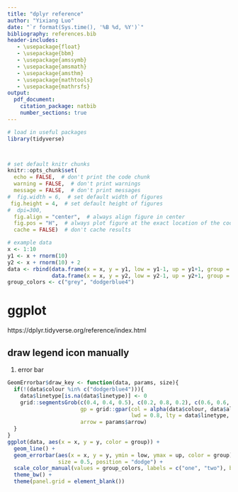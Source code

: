 ```yaml
---
title: "dplyr reference"
author: "Yixiang Luo"
date: "`r format(Sys.time(), '%B %d, %Y')`"
bibliography: references.bib
header-includes:
   - \usepackage{float}
   - \usepackage{bbm}
   - \usepackage{amssymb}
   - \usepackage{amsmath}
   - \usepackage{amsthm}
   - \usepackage{mathtools}
   - \usepackage{mathrsfs}
output: 
  pdf_document:
    citation_package: natbib
    number_sections: true
---
```



```r
# load in useful packages
library(tidyverse)



# set default knitr chunks
knitr::opts_chunk$set(
  echo = FALSE,  # don't print the code chunk
  warning = FALSE,  # don't print warnings
  message = FALSE,  # don't print messages
#  fig.width = 6,  # set default width of figures
 fig.height = 4,  # set default height of figures
#  dpi=300, 
  fig.align = "center",  # always align figure in center
  fig.pos = "H",  # always plot figure at the exact location of the code chunk
  cache = FALSE)  # don't cache results

```

``` r
# example data
x <- 1:10
y1 <- x + rnorm(10)
y2 <- x + rnorm(10) + 2
data <- rbind(data.frame(x = x, y = y1, low = y1-1, up = y1+1, group = "one"),
              data.frame(x = x, y = y2, low = y2-1, up = y2+1, group = "two"))
group_colors <- c("grey", "dodgerblue4")
```

# ggplot

https://dplyr.tidyverse.org/reference/index.html

## draw legend icon manually

1. error bar
``` r
GeomErrorbar$draw_key <- function(data, params, size){
  if(!(data$colour %in% c("dodgerblue4"))){
    data$linetype[is.na(data$linetype)] <- 0
    grid::segmentsGrob(c(0.4, 0.4, 0.5), c(0.2, 0.8, 0.2), c(0.6, 0.6, 0.5), c(0.2, 0.8, 0.8),
                       gp = grid::gpar(col = alpha(data$colour, data$alpha),
                                       lwd = 0.8, lty = data$linetype, lineend = "butt"),
                       arrow = params$arrow) 
  }
}
ggplot(data, aes(x = x, y = y, color = group)) +
  geom_line() +
  geom_errorbar(aes(x = x, y = y, ymin = low, ymax = up, color = group), 
                size = 0.5, position = "dodge") +
  scale_color_manual(values = group_colors, labels = c("one", "two"), breaks = c("one", "two"), name = "group") +
  theme_bw() +
  theme(panel.grid = element_blank())
```








